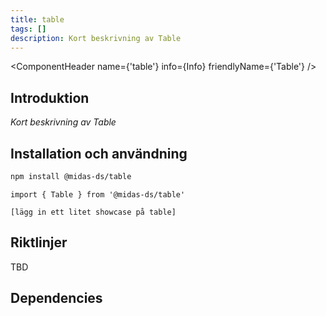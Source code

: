 ```yaml
---
title: table
tags: []
description: Kort beskrivning av Table
---
```



<ComponentHeader name={'table'} info={Info} friendlyName={'Table'} />

## Introduktion

_Kort beskrivning av Table_

## Installation och användning

```bash npm2yarn
npm install @midas-ds/table
```

```tsx
import { Table } from '@midas-ds/table'
```

```tsx live
[lägg in ett litet showcase på table]
```

## Riktlinjer
TBD

## Dependencies
<ComponentFooter info={Info}/>
